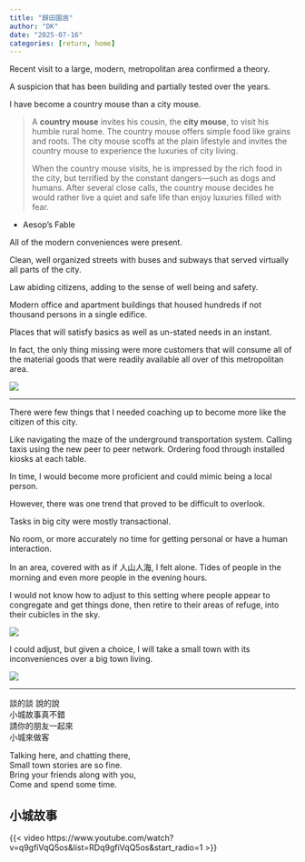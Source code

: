 ```yaml
---
title: "歸田園居"
author: "DK"
date: "2025-07-16"
categories: [return, home]
---
```


Recent visit to a large, modern, metropolitan area confirmed a theory.

A suspicion that has been building and partially tested over the years.

I have become a country mouse than a city mouse.

> A **country mouse** invites his cousin, the **city mouse**, to visit his humble rural home. The country mouse offers simple food like grains and roots. The city mouse scoffs at the plain lifestyle and invites the country mouse to experience the luxuries of city living.
>
> When the country mouse visits, he is impressed by the rich food in the city, but terrified by the constant dangers—such as dogs and humans. After several close calls, the country mouse decides he would rather live a quiet and safe life than enjoy luxuries filled with fear.

-   Aesop's Fable

All of the modern conveniences were present.

Clean, well organized streets with buses and subways that served virtually all parts of the city.

Law abiding citizens, adding to the sense of well being and safety.

Modern office and apartment buildings that housed hundreds if not thousand persons in a single edifice.

Places that will satisfy basics as well as un-stated needs in an instant.

In fact, the only thing missing were more customers that will consume all of the material goods that were readily available all over of this metropolitan area.

![](images/IMG_5308.JPG)

------------------------------------------------------------------------

There were few things that I needed coaching up to become more like the citizen of this city.

Like navigating the maze of the underground transportation system. Calling taxis using the new peer to peer network. Ordering food through installed kiosks at each table.

In time, I would become more proficient and could mimic being a local person.

However, there was one trend that proved to be difficult to overlook.

Tasks in big city were mostly transactional.

No room, or more accurately no time for getting personal or have a human interaction.

In an area, covered with as if 人山人海, I felt alone. Tides of people in the morning and even more people in the evening hours.

I would not know how to adjust to this setting where people appear to congregate and get things done, then retire to their areas of refuge, into their cubicles in the sky.

![](images/DSC_3998~2.JPG)

I could adjust, but given a choice, I will take a small town with its inconveniences over a big town living.

![](images/IMG_5485-EDIT.jpg)

------------------------------------------------------------------------

談的談 說的說\
小城故事真不錯\
請你的朋友一起來\
小城來做客

Talking here, and chatting there,\
Small town stories are so fine.\
Bring your friends along with you,\
Come and spend some time.

## 小城故事

{{< video https://www.youtube.com/watch?v=q9gfiVqQ5os&list=RDq9gfiVqQ5os&start_radio=1 >}}
